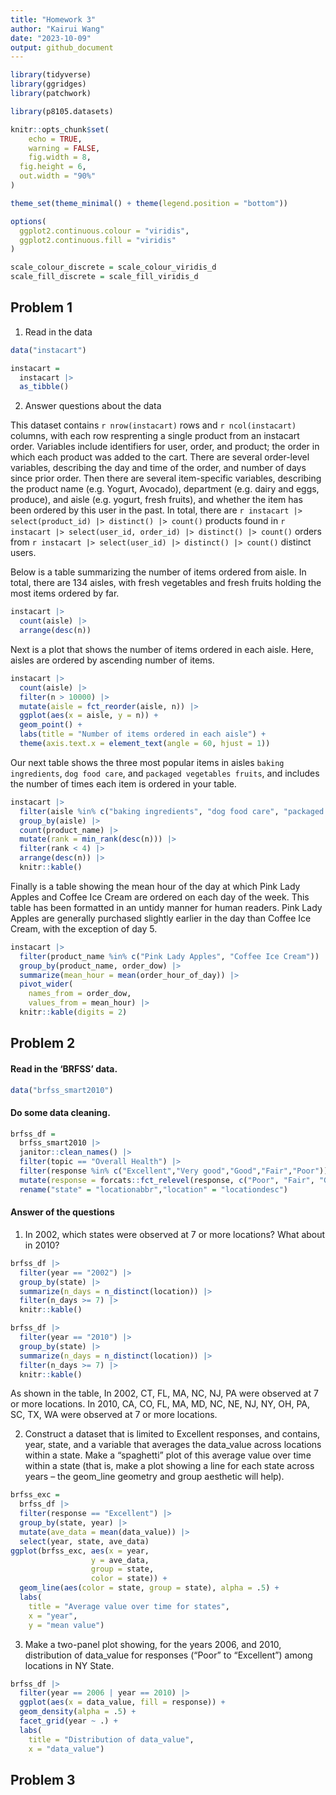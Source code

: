 ```yaml
---
title: "Homework 3"
author: "Kairui Wang"
date: "2023-10-09"
output: github_document
---
```


```r
library(tidyverse)
library(ggridges)
library(patchwork)

library(p8105.datasets)

knitr::opts_chunk$set(
	echo = TRUE,
	warning = FALSE,
	fig.width = 8, 
  fig.height = 6,
  out.width = "90%"
)

theme_set(theme_minimal() + theme(legend.position = "bottom"))

options(
  ggplot2.continuous.colour = "viridis",
  ggplot2.continuous.fill = "viridis"
)

scale_colour_discrete = scale_colour_viridis_d
scale_fill_discrete = scale_fill_viridis_d
```


## Problem 1

1. Read in the data

```r
data("instacart")

instacart = 
  instacart |> 
  as_tibble()
```

2. Answer questions about the data

This dataset contains `r nrow(instacart)` rows and `r ncol(instacart)` columns, with each row resprenting a single product from an instacart order. Variables include identifiers for user, order, and product; the order in which each product was added to the cart. There are several order-level variables, describing the day and time of the order, and number of days since prior order. Then there are several item-specific variables, describing the product name (e.g. Yogurt, Avocado), department (e.g. dairy and eggs, produce), and aisle (e.g. yogurt, fresh fruits), and whether the item has been ordered by this user in the past. In total, there are `r instacart |> select(product_id) |> distinct() |> count()` products found in `r instacart |> select(user_id, order_id) |> distinct() |> count()` orders from `r instacart |> select(user_id) |> distinct() |> count()` distinct users.

Below is a table summarizing the number of items ordered from aisle. In total, there are 134 aisles, with fresh vegetables and fresh fruits holding the most items ordered by far.

```r
instacart |> 
  count(aisle) |> 
  arrange(desc(n))
```

Next is a plot that shows the number of items ordered in each aisle. Here, aisles are ordered by ascending number of items.

```r
instacart |> 
  count(aisle) |> 
  filter(n > 10000) |> 
  mutate(aisle = fct_reorder(aisle, n)) |> 
  ggplot(aes(x = aisle, y = n)) + 
  geom_point() + 
  labs(title = "Number of items ordered in each aisle") +
  theme(axis.text.x = element_text(angle = 60, hjust = 1))

```

Our next table shows the three most popular items in aisles `baking ingredients`, `dog food care`, and `packaged vegetables fruits`, and includes the number of times each item is ordered in your table.

```r
instacart |> 
  filter(aisle %in% c("baking ingredients", "dog food care", "packaged vegetables fruits")) |>
  group_by(aisle) |> 
  count(product_name) |> 
  mutate(rank = min_rank(desc(n))) |> 
  filter(rank < 4) |> 
  arrange(desc(n)) |>
  knitr::kable()
```

Finally is a table showing the mean hour of the day at which Pink Lady Apples and Coffee Ice Cream are ordered on each day of the week. This table has been formatted in an untidy manner for human readers. Pink Lady Apples are generally purchased slightly earlier in the day than Coffee Ice Cream, with the exception of day 5.

```r
instacart |>
  filter(product_name %in% c("Pink Lady Apples", "Coffee Ice Cream")) |>
  group_by(product_name, order_dow) |>
  summarize(mean_hour = mean(order_hour_of_day)) |>
  pivot_wider(
    names_from = order_dow, 
    values_from = mean_hour) |>
  knitr::kable(digits = 2)
```


## Problem 2

#### Read in the 'BRFSS' data.

```r
data("brfss_smart2010")
```

#### Do some data cleaning.

```r
brfss_df = 
  brfss_smart2010 |>
  janitor::clean_names() |> 
  filter(topic == "Overall Health") |> 
  filter(response %in% c("Excellent","Very good","Good","Fair","Poor")) |>
  mutate(response = forcats::fct_relevel(response, c("Poor", "Fair", "Good","Very good","Excellent"))) |> 
  rename("state" = "locationabbr","location" = "locationdesc")

```

#### Answer of the questions

1. In 2002, which states were observed at 7 or more locations? What about in 2010?

```r
brfss_df |> 
  filter(year == "2002") |>
  group_by(state) |>
  summarize(n_days = n_distinct(location)) |> 
  filter(n_days >= 7) |> 
  knitr::kable()
```

```r
brfss_df |> 
  filter(year == "2010") |>
  group_by(state) |>
  summarize(n_days = n_distinct(location)) |> 
  filter(n_days >= 7) |> 
  knitr::kable()
```

As shown in the table,
In 2002, CT, FL, MA, NC, NJ, PA were observed at 7 or more locations.
In 2010, CA, CO, FL, MA, MD, NC, NE, NJ, NY, OH, PA, SC, TX, WA were observed at 7 or more locations.

2. Construct a dataset that is limited to Excellent responses, and contains, year, state, and a variable that averages the data_value across locations within a state. Make a “spaghetti” plot of this average value over time within a state (that is, make a plot showing a line for each state across years – the geom_line geometry and group aesthetic will help).

```r
brfss_exc = 
  brfss_df |> 
  filter(response == "Excellent") |>
  group_by(state, year) |>
  mutate(ave_data = mean(data_value)) |>
  select(year, state, ave_data) 
ggplot(brfss_exc, aes(x = year, 
                  y = ave_data,
                  group = state, 
                  color = state)) +
  geom_line(aes(color = state, group = state), alpha = .5) +
  labs(
    title = "Average value over time for states", 
    x = "year", 
    y = "mean value") 
```

3. Make a two-panel plot showing, for the years 2006, and 2010, distribution of data_value for responses (“Poor” to “Excellent”) among locations in NY State.

```r
brfss_df |>
  filter(year == 2006 | year == 2010) |>
  ggplot(aes(x = data_value, fill = response)) +
  geom_density(alpha = .5) +
  facet_grid(year ~ .) +
  labs(
    title = "Distribution of data_value", 
    x = "data_value")
```


## Problem 3

